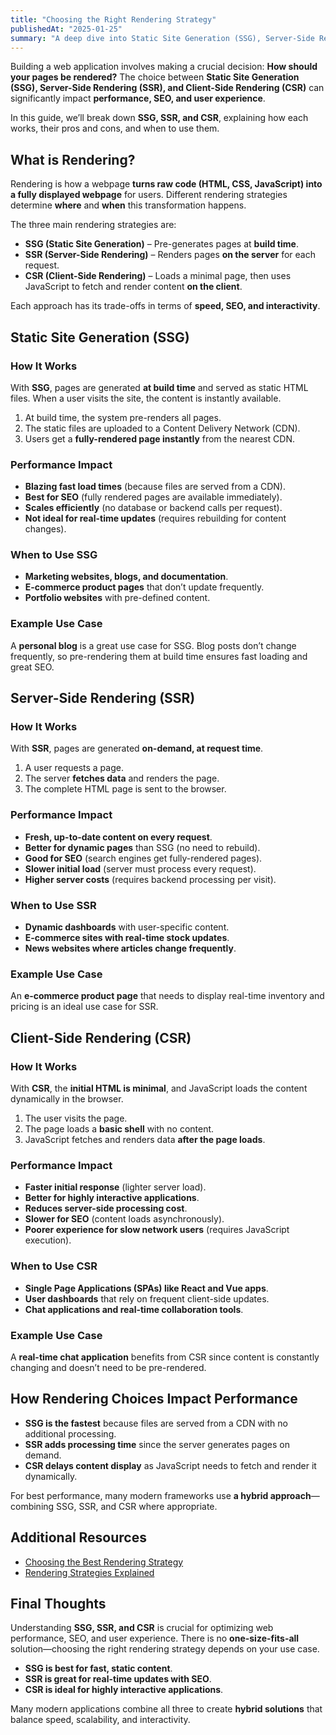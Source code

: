 ```yaml
---
title: "Choosing the Right Rendering Strategy"
publishedAt: "2025-01-25"
summary: "A deep dive into Static Site Generation (SSG), Server-Side Rendering (SSR), and Client-Side Rendering (CSR), including when to use each and their performance trade-offs."
---
```


Building a web application involves making a crucial decision: **How should your pages be rendered?** The choice between **Static Site Generation (SSG), Server-Side Rendering (SSR), and Client-Side Rendering (CSR)** can significantly impact **performance, SEO, and user experience**.

In this guide, we’ll break down **SSG, SSR, and CSR**, explaining how each works, their pros and cons, and when to use them.

## What is Rendering?

Rendering is how a webpage **turns raw code (HTML, CSS, JavaScript) into a fully displayed webpage** for users. Different rendering strategies determine **where** and **when** this transformation happens.

The three main rendering strategies are:

- **SSG (Static Site Generation)** – Pre-generates pages at **build time**.
- **SSR (Server-Side Rendering)** – Renders pages **on the server** for each request.
- **CSR (Client-Side Rendering)** – Loads a minimal page, then uses JavaScript to fetch and render content **on the client**.

Each approach has its trade-offs in terms of **speed, SEO, and interactivity**.

## Static Site Generation (SSG)

### How It Works

With **SSG**, pages are generated **at build time** and served as static HTML files. When a user visits the site, the content is instantly available.

1. At build time, the system pre-renders all pages.
2. The static files are uploaded to a Content Delivery Network (CDN).
3. Users get a **fully-rendered page instantly** from the nearest CDN.

### Performance Impact

- **Blazing fast load times** (because files are served from a CDN).
- **Best for SEO** (fully rendered pages are available immediately).
- **Scales efficiently** (no database or backend calls per request).
- **Not ideal for real-time updates** (requires rebuilding for content changes).

### When to Use SSG

- **Marketing websites, blogs, and documentation**.
- **E-commerce product pages** that don’t update frequently.
- **Portfolio websites** with pre-defined content.

### Example Use Case

A **personal blog** is a great use case for SSG. Blog posts don’t change frequently, so pre-rendering them at build time ensures fast loading and great SEO.

## Server-Side Rendering (SSR)

### How It Works

With **SSR**, pages are generated **on-demand, at request time**.

1. A user requests a page.
2. The server **fetches data** and renders the page.
3. The complete HTML page is sent to the browser.

### Performance Impact

- **Fresh, up-to-date content on every request**.
- **Better for dynamic pages** than SSG (no need to rebuild).
- **Good for SEO** (search engines get fully-rendered pages).
- **Slower initial load** (server must process every request).
- **Higher server costs** (requires backend processing per visit).

### When to Use SSR

- **Dynamic dashboards** with user-specific content.
- **E-commerce sites with real-time stock updates**.
- **News websites where articles change frequently**.

### Example Use Case

An **e-commerce product page** that needs to display real-time inventory and pricing is an ideal use case for SSR.

## Client-Side Rendering (CSR)

### How It Works

With **CSR**, the **initial HTML is minimal**, and JavaScript loads the content dynamically in the browser.

1. The user visits the page.
2. The page loads a **basic shell** with no content.
3. JavaScript fetches and renders data **after the page loads**.

### Performance Impact

- **Faster initial response** (lighter server load).
- **Better for highly interactive applications**.
- **Reduces server-side processing cost**.
- **Slower for SEO** (content loads asynchronously).
- **Poorer experience for slow network users** (requires JavaScript execution).

### When to Use CSR

- **Single Page Applications (SPAs) like React and Vue apps**.
- **User dashboards** that rely on frequent client-side updates.
- **Chat applications and real-time collaboration tools**.

### Example Use Case

A **real-time chat application** benefits from CSR since content is constantly changing and doesn’t need to be pre-rendered.

## How Rendering Choices Impact Performance

- **SSG is the fastest** because files are served from a CDN with no additional processing.
- **SSR adds processing time** since the server generates pages on demand.
- **CSR delays content display** as JavaScript needs to fetch and render it dynamically.

For best performance, many modern frameworks use **a hybrid approach**—combining SSG, SSR, and CSR where appropriate.

## Additional Resources

- [Choosing the Best Rendering Strategy](https://vercel.com/blog/how-to-choose-the-best-rendering-strategy-for-your-app)
- [Rendering Strategies Explained](https://www.youtube.com/watch?v=p02AIAoImzU)

## Final Thoughts

Understanding **SSG, SSR, and CSR** is crucial for optimizing web performance, SEO, and user experience. There is no **one-size-fits-all** solution—choosing the right rendering strategy depends on your use case.

- **SSG is best for fast, static content**.
- **SSR is great for real-time updates with SEO**.
- **CSR is ideal for highly interactive applications**.

Many modern applications combine all three to create **hybrid solutions** that balance speed, scalability, and interactivity.
